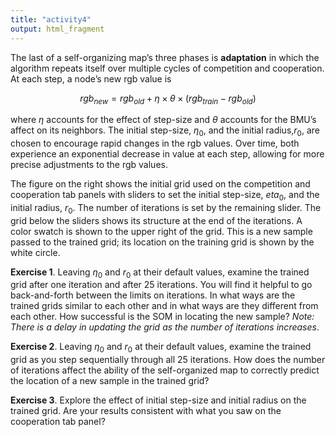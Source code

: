 ```yaml
---
title: "activity4"
output: html_fragment
---
```

The last of a self-organizing map's three phases is **adaptation** in which the algorithm repeats itself over multiple cycles of competition and cooperation. At each step, a node's new rgb value is

$${rgb}_{new} = {rgb}_{old} + \eta \times \theta \times ({rgb}_{train} - {rgb}_{old})$$

where $\eta$ accounts for the effect of step-size and $\theta$ accounts for the BMU's affect on its neighbors. The initial step-size, $\eta_{0}$, and the initial radius,${r}_{0}$, are chosen to encourage rapid changes in the rgb values. Over time, both experience an exponential decrease in value at each step, allowing for more precise adjustments to the rgb values. 

The figure on the right shows the initial grid used on the competition and cooperation tab panels with sliders to set the initial step-size, $eta_{0}$, and the initial radius, $r_{0}$. The number of iterations is set by the remaining slider. The grid below the sliders shows its structure at the end of the iterations. A color swatch is shown to the upper right of the grid. This is a new sample passed to the trained grid; its location on the training grid is shown by the white circle.

**Exercise 1**. Leaving $\eta_{0}$ and ${r}_{0}$ at their default values, examine the trained grid after one iteration and after 25 iterations. You will find it helpful to go back-and-forth between the limits on iterations. In what ways are the trained grids similar to each other and in what ways are they different from each other. How successful is the SOM in locating the new sample?  *Note: There is a delay in updating the grid as the number of iterations increases*.

**Exercise 2**. Leaving $\eta_{0}$ and ${r}_{0}$ at their default values, examine the trained grid as you step sequentially through all 25 iterations. How does the number of iterations affect the ability of the self-organized map to correctly predict the location of a new sample in the trained grid?

**Exercise 3**. Explore the effect of initial step-size and initial radius on the trained grid. Are your results consistent with what you saw on the cooperation tab panel?
